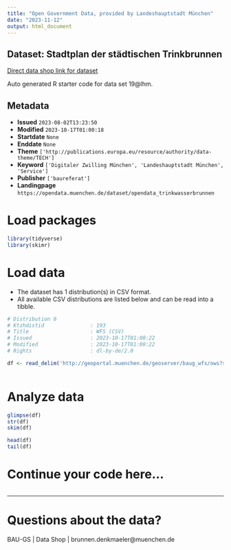 ```yaml
---
title: "Open Government Data, provided by Landeshauptstadt München"
date: "2023-11-12"
output: html_document
---
```


## Dataset: Stadtplan der städtischen Trinkbrunnen

[Direct data shop link for dataset](https://opendata.muenchen.de/dataset/opendata_trinkwasserbrunnen)

Auto generated R starter code for data set 19@lhm.

## Metadata

- **Issued** `2023-08-02T13:23:50`
- **Modified** `2023-10-17T01:00:18`
- **Startdate** `None`
- **Enddate** `None`
- **Theme** `['http://publications.europa.eu/resource/authority/data-theme/TECH']`
- **Keyword** `['Digitaler Zwilling München', 'Landeshauptstadt München', 'Service']`
- **Publisher** `['baureferat']`
- **Landingpage** `https://opendata.muenchen.de/dataset/opendata_trinkwasserbrunnen`


# Load packages

```r

library(tidyverse)
library(skimr)

```

# Load data

-   The dataset has 1 distribution(s) in CSV format.
-   All available CSV distributions are listed below and can be read into a tibble.

```r

# Distribution 0
# Ktzhdistid               : 193
# Title                    : WFS (CSV)
# Issued                   : 2023-10-17T01:00:22
# Modified                 : 2023-10-17T01:00:22
# Rights                   : dl-by-de/2.0

df <- read_delim('http://geoportal.muenchen.de/geoserver/baug_wfs/ows?service=WFS&amp;version=1.0.0&amp;request=GetFeature&amp;typeName=baug_wfs:opendata_trinkwasserbrunnen&amp;outputFormat=csv')



```

# Analyze data

```r

glimpse(df)
str(df)
skim(df)

head(df)
tail(df)

```

# Continue your code here...

```r

```

------------------------------------------------------------------------

# Questions about the data?

BAU-GS | Data Shop | brunnen.denkmaeler@muenchen.de
